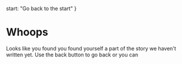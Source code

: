   start: "Go back to the start"
}

# Whoops

Looks like you found you found yourself a part of the story we haven't written
yet. Use the back button to go back or you can

